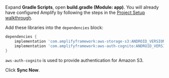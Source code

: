 Expand **Gradle Scripts**, open **build.gradle (Module: app)**. You will already have configured Amplify by following the steps in the [Project Setup walkthrough](/lib-v1/project-setup/create-application).

Add these libraries into the `dependencies` block:
```groovy
dependencies {
    implementation 'com.amplifyframework:aws-storage-s3:ANDROID_VERSION'
    implementation 'com.amplifyframework:aws-auth-cognito:ANDROID_VERSION'
}
```

`aws-auth-cognito` is used to provide authentication for Amazon S3.

Click **Sync Now**.
